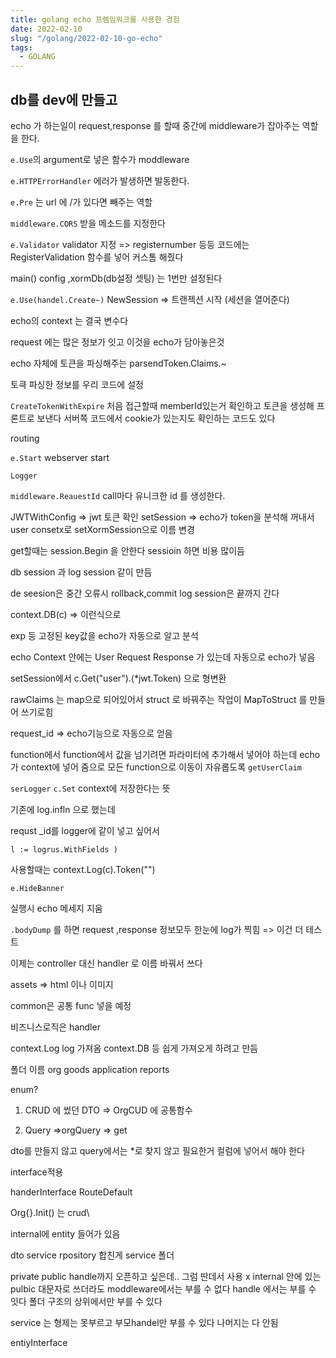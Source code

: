 ```yaml
---
title: golang echo 프렘임워크를 사용한 경험 
date: 2022-02-10
slug: "/golang/2022-02-10-go-echo"
tags:
  - GOLANG
---
```


## db를 dev에 만들고


echo 가 하는일이
request,response 를 할때 중간에 middleware가 잡아주는 역할을 한다.

`e.Use`의 argument로 넣은 함수가 moddleware

`e.HTTPErrorHandler` 에러가 발생하면 발동한다.

`e.Pre` 는 url 에 /가 있다면 빼주는 역할

`middleware.CORS` 받을 메소드를 지정한다

`e.Validator` validator 지정 => registernumber 등등 코드에는 RegisterValidation 함수를 넣어 커스톰 해줬다


main() config ,xormDb(db설정 셋팅) 는 1번만 설정된다

`e.Use(handel.Create~)`
NewSession =>  트랜젝션 시작 (세션을 열어준다)


echo의 context 는  결국 변수다

request 에는 많은 정보가  잇고 이것을 echo가 담아놓은것

echo 자체에 토큰을 파싱해주는 parsendToken.Claims.~

토큭 파싱한 정보를 우리 코드에 설정

`CreateTokenWithExpire`
처음 접근할때 memberId있는거 확인하고 토큰을 생성해 프론트로 보낸다
서버쪽 코드에서 cookie가 있는지도 확인하는 코드도 있다

routing

`e.Start` webserver start


`Logger`

`middleware.ReauestId` call마다 유니크한 id 를 생성한다.


JWTWithConfig => jwt 토큰 확인
setSession => echo가 token을 분석해 꺼내서 user consetx로
setXormSession으로 이름 변경

get할때는 session.Begin 을 안한다 sessioin 하면 비용 많이듬

db session 과 log session 같이 만듬

de seesion은 중간 오류시 rollback,commit
log session은 끝까지 간다

context.DB(c) => 이런식으로



exp 등 고정된 key값을 echo가 자동으로 알고 분석


echo
Context 안에는
User
Request
Response 가 있는데 자동으로 echo가 넣음


setSession에서 c.Get("user").(*jwt.Token) 으로 형변환

rawClaims 는 map으로 되어있어서 struct 로 바꿔주는 작업이 MapToStruct 를 만들어 쓰기로힘

request_id => echo기능으로 자동으로 얻음


function에서 function에서 값을 넘기려면 파라미터에 추가해서 넣어야 하는데
echo가 context에 넣어 줌으로 모든 function으로 이동이 자유롭도록
`getUserClaim`

`serLogger`
`c.Set` context에 저장한다는 뜻

기존에 log.infln 으로 했는데

requst _id를 logger에 같이 넣고 싶어서

```
l := logrus.WithFields )

```

사용할때는 context.Log(c).Token("")

`e.HideBanner`

실행시 echo 메세지 지움


`.bodyDump` 를 하면 request ,response 정보모두 한눈에 log가 찍힘 => 이건 더 테스트 


이제는 controller 대신 handler 로 이름 바꿔서 쓰다

assets => html 이나 이미지

common은 공통 func 넣을 예정

비즈니스로직은 handler

context.Log log 가져옴
context.DB 
등 쉽게 가져오게 하려고 만듬


폴더 이름
org
goods
application
reports

enum?

1. CRUD 에 썼던 DTO => OrgCUD 에 공통함수

2. Query  =>orgQuery => get

dto를 만들지 않고 query에서는 *로 찾지 않고 필요한거 컬럼에 넣어서 해야 한다


interface적용

handerInterface
RouteDefault

Org{}.Init() 는 crud\

internal에 entity 들어가 있음

dto service rpository 합친게 service 폴더

 private public  handle까지 오픈하고 싶은데.. 그럼 딴데서 사용 x
 internal 안에 있는 pulbic 대문자로 쓰더라도
 moddleware에서는 부를 수 없다
 handle 에서는 부를 수 잇다
 폴더 구조의 상위에서만 부를 수 있다



 service 는 형제는 못부르고 부모handel만 부를 수 있다
 나머지는 다 안됨


 entiyInterface 




